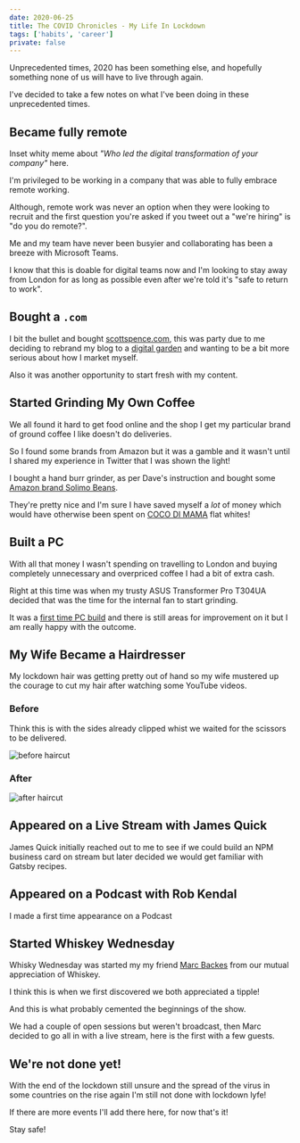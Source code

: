 ```yaml
---
date: 2020-06-25
title: The COVID Chronicles - My Life In Lockdown
tags: ['habits', 'career']
private: false
---
```


Unprecedented times, 2020 has been something else, and hopefully
something none of us will have to live through again.

I've decided to take a few notes on what I've been doing in these
unprecedented times.

## Became fully remote

Inset whity meme about _"Who led the digital transformation of your
company"_ here.

I'm privileged to be working in a company that was able to fully
embrace remote working.

Although, remote work was never an option when they were looking to
recruit and the first question you're asked if you tweet out a "we're
hiring" is "do you do remote?".

Me and my team have never been busyier and collaborating has been a
breeze with Microsoft Teams.

I know that this is doable for digital teams now and I'm looking to
stay away from London for as long as possible even after we're told
it's "safe to return to work".

## Bought a `.com`

I bit the bullet and bought [scottspence.com], this was party due to
me deciding to rebrand my blog to a [digital garden] and wanting to be
a bit more serious about how I market myself.

Also it was another opportunity to start fresh with my content.

## Started Grinding My Own Coffee

We all found it hard to get food online and the shop I get my
particular brand of ground coffee I like doesn't do deliveries.

So I found some brands from Amazon but it was a gamble and it wasn't
until I shared my experience in Twitter that I was shown the light!

<Tweet tweetLink="spences10/status/1247862497706758153" />

I bought a hand burr grinder, as per Dave's instruction and bought
some [Amazon brand Solimo Beans].

They're pretty nice and I'm sure I have saved myself a _lot_ of money
which would have otherwise been spent on [COCO DI MAMA] flat whites!

## Built a PC

With all that money I wasn't spending on travelling to London and
buying completely unnecessary and overpriced coffee I had a bit of
extra cash.

Right at this time was when my trusty ASUS Transformer Pro T304UA
decided that was the time for the internal fan to start grinding.

It was a [first time PC build] and there is still areas for
improvement on it but I am really happy with the outcome.

## My Wife Became a Hairdresser

My lockdown hair was getting pretty out of hand so my wife mustered up
the courage to cut my hair after watching some YouTube videos.

### Before

Think this is with the sides already clipped whist we waited for the
scissors to be delivered.

![before haircut]

### After

![after haircut]

## Appeared on a Live Stream with James Quick

James Quick initially reached out to me to see if we could build an
NPM business card on stream but later decided we would get familiar
with Gatsby recipes.

<YouTube youTubeId="eLYf3Twl00Q" />

## Appeared on a Podcast with Rob Kendal

I made a first time appearance on a Podcast

<Spotify
  spotifyLink="episode/5o1QgLLtL19Mr7RfnA7N8y"
  width="100%"
  height="180px"
/>

## Started Whiskey Wednesday

Whisky Wednesday was started my my friend [Marc Backes] from our
mutual appreciation of Whiskey.

I think this is when we first discovered we both appreciated a tipple!

<Tweet tweetLink="_marcba/status/1208045761109352448" />

And this is what probably cemented the beginnings of the show.

<Tweet tweetLink="spences10/status/1229309509472071680" />

We had a couple of open sessions but weren't broadcast, then Marc
decided to go all in with a live stream, here is the first with a few
guests.

<YouTube youTubeId="LQwvSAcs-QY" />

## We're not done yet!

With the end of the lockdown still unsure and the spread of the virus
in some countries on the rise again I'm still not done with lockdown
lyfe!

If there are more events I'll add there here, for now that's it!

Stay safe!

<!-- Links -->

[scottspence.com]: https://scottspence.com
[digital garden]: /2020/04/27/a-digital-garden/
[amazon brand solimo beans]:
  https://www.amazon.co.uk/Amazon-Brand-Solimo-Coffee-Beans/dp/B07CGXZMT3
[coco di mama]: https://www.cocodimama.co.uk/coffee/
[first time pc build]:
  https://scottspence.com/2020/05/30/first-time-pc-build/
[before haircut]: ./hair-before.jpg
[after haircut]: ./hair-after.jpg
[marc backes]: https://marc.dev
